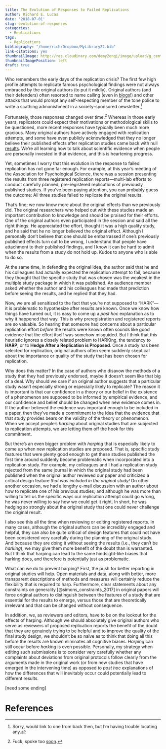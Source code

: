 ```yaml
---
title: The Evolution of Responses to Failed Replications
author: Richard E. Lucas
date: '2018-07-01'
slug: evolution-of-responses
categories:
  - Replications
tags:
  - Replications
bibliography: "/home/rich/Dropbox/MyLibraryZ2.bib"
link-citations: yes
thumbnailImage: http://res.cloudinary.com/demy2onqi/image/upload/g_center,q_30/v1496179892/ceceCouchEdit2_g1geql.jpg
thumbnailImagePosition: left
draft: true
---
```


Who remembers the early days of the replication crisis? The first few high profile attempts to replicate famous psychological findings were not always embraced by the original authors (to put it mildly). Original authors (and their defenders) often resorted to name calling (even in [blogs](http://blogs.discovermagazine.com/neuroskeptic/2012/11/02/john-barghs-transient-and-ephemeral-blogs/#.WzyDIVQzraF)!) and other attacks that would prompt any self-respecting member of the tone police to write a scathing admonishment in a society-sponsored newsletter.[^*]

Fortunately, those responses changed over time.[^1] Whereas in those early years, replicators could expect their motivations or methodological skills to be questioned, more recent responses have typically been much more gracious. Many original authors have actively engaged with replication attempts, and some have even publicly acknowledged that they no longer believe their published effects after replication studies came back with null [results](https://twitter.com/minzlicht/status/1014251435154800640). We're all learning how to talk about scientific evidence when people are personally invested in that evidence, and this is heartening progress. 

Yet, sometimes I worry that this evolution in the response to failed replication has not gone far enough. For example, at this year's meeting of the Association for Psychological Science, there was a session presenting the results from three registered replication reports---multi-lab efforts to conduct carefully planned, pre-registered replications of previously published studies. If you've been paying attention, you can probably guess the outcome: All three studies failed to replicate the original results. 

That's fine; we now know more about the original effects than we previously did. The original researchers who helped out with these studies made an important contribution to knowledge and should be praised for their efforts. One of the original authors even participated in the session and said all the right things: He appreciated the effort, thought it was a high quality study, and he said that he no longer believed the original effect. Although I personally don't believe that one should be embarrassed if one's previously published effects turn out to be wrong, I understand that people have attachment to their published findings, and I know it can be hard to admit when the results from a study do not hold up. Kudos to anyone who is able to do so. 

At the same time, in defending the original idea, the author said that he and his colleagues had actually expected the replication attempt to fail, because they thought that the specific study that was chosen was the weakest in the multiple study package in which it was published. An audience member asked whether the author and his colleagues had made that prediction before seeing the results, and he replied that they had. 

Now, we are all sensitized to the fact that you're not supposed to "HARK"---it is problematic to hypothesize after results are known. Once we know how things have turned out, it is easy to come up a *post hoc* explanation as to why it happened that way. This is why preregistration and registered reports are so valuable. So hearing that someone had concerns about a particular replication effort *before* the results were known often sounds like good evidence that the effort itself was somehow misguided. But I think that this heuristic ignores a closely related problem to HARKing, the tendency to **HARP**, or to **Hedge After a Replication is Proposed**. Once a study has been selected for replication, original authors often seem suddenly skeptical about the importance or quality of the study that has been chosen for replication.

Why does this matter? In the case of authors who disavow the methods of a study that they had previously endorsed, maybe it doesn't seem like that big of a deal. Why should we care if an original author suggests that a particular study wasn't especially strong or especially likely to replicate? The reason it is important is that our confidence in a theory or our belief in the existence of a phenomenon are supposed to be informed by empirical evidence, and our confidence and belief should be changed when new evidence comes in. If the author believed the evidence was important enough to be included in a paper, then they've made a commitment to the idea that the evidence that that study provides bears on the validity of the theory or phenomenon. When we accept people's *harping* about original studies that are subjected to replication attempts, we are letting them off the hook for this commitment. 

But there's an even bigger problem with *harping* that is especially likely to come up when new replication studies are proposed. That is, specific study features that were plenty good enough to get these studies published the first time around suddenly become problematic when incorporated into a replication study. For example, my colleagues and I had a replication study rejected from the same journal in which the original study had been published when the original author reviewed our paper and criticized a critical design feature *that was included in the original study!* On other another occasion, we had a lengthy e-mail discussion with an author about how to replicate one of his previous studies; and although he was more than willing to tell us the specific ways our replication attempt could go wrong, he was never willing to say how we could get it right. In short, he was hedging so strongly about the original study that one could never challenge the original result. 

I also see this all the time when reviewing or editing registered reports. In many cases, although the original authors can be incredibly engaged and helpful, they can also be quite critical of design features that could not have been considered very carefully during the planning of the original study. And because they are doing it without seeing the results (i.e., they can't be *harking*), we may give them more benefit of the doubt than is warranted. But I think that harping can lead to the same hindsight-like biases that harking does, and therefore is potentially just as problematic. 

What can we do to prevent harping? First, the push for better reporting in original studies will help. Open materials and data, along with better, more transparent descriptions of methods and measures will certainly reduce the flexibility that is required to harp. Furthermore, clear statements about any constraints on generality [@simons_constraints_2017] in original papers will force original authors to distinguish between the features of a study that are essential for the results to emerge, versus those that are theoretically irrelevant and that can be changed without consequence. 

In addition, we, as reviewers and editors, have to be on the lookout for the effects of harping. Although we should absolutely give original authors who serve as reviewers of proposed replication reports the benefit of the doubt that they are genuinely trying to be helpful and to improve the quality of the final study design, we shouldn't be so naive as to think that doing all this before the results are known eliminates all cognitive biases. *Harping* can still occur before *harking* is even possible. Personally, my strategy when editing such submissions is to consider very carefully whether any complaints about deviations from original protocols follow clearly from the arguments made in the original work (or from new studies that have emerged in the intervening time) as opposed to *post hoc* explanations of how the differences that will inevitably occur could potentially lead to different results. 

[need some ending]

# References

[^*]: Sorry, would link to one from back then, but I'm having trouble locating any.
[^1]: Fuck, spoke too [soon](https://twitter.com/psforscher/status/1013812139931336704). 
